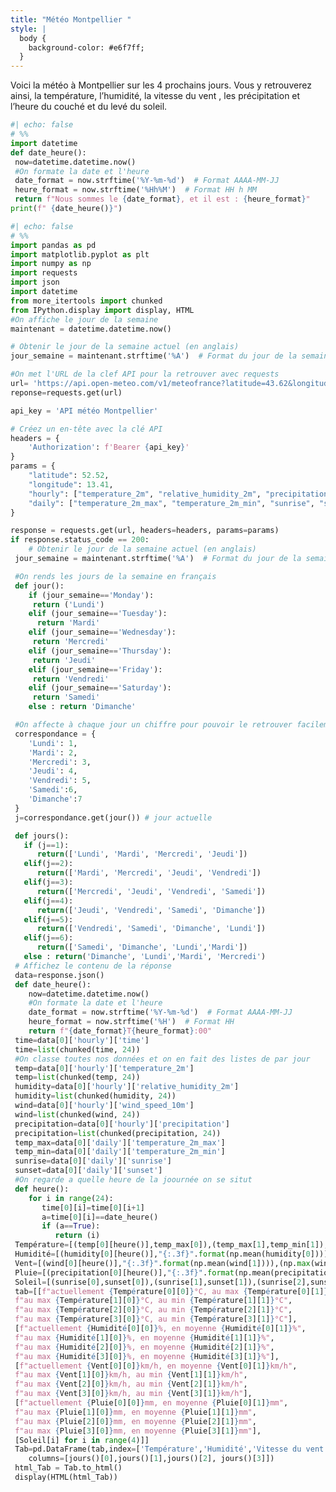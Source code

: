 ```yaml
---
title: "Météo Montpellier "
style: |
  body {
    background-color: #e6f7ff;
  }
---
```

Voici la météo à Montpellier sur les 4 prochains jours.
Vous y retrouverez ainsi, la température, l'humidité, la vitesse du vent , les précipitation et l'heure du couché et du levé du soleil.


```python
#| echo: false
# %%
import datetime 
def date_heure():
 now=datetime.datetime.now()
 #On formate la date et l'heure
 date_format = now.strftime('%Y-%m-%d')  # Format AAAA-MM-JJ
 heure_format = now.strftime('%Hh%M')  # Format HH h MM
 return f"Nous sommes le {date_format}, et il est : {heure_format}"
print(f" {date_heure()}")
```

```python
#| echo: false
# %%
import pandas as pd 
import matplotlib.pyplot as plt
import numpy as np
import requests
import json
import datetime 
from more_itertools import chunked
from IPython.display import display, HTML
#On affiche le jour de la semaine 
maintenant = datetime.datetime.now()

# Obtenir le jour de la semaine actuel (en anglais)
jour_semaine = maintenant.strftime('%A')  # Format du jour de la semaine (par exemple : "lundi", "mardi", etc.)

#On met l'URL de la clef API pour la retrouver avec requests
url= 'https://api.open-meteo.com/v1/meteofrance?latitude=43.62&longitude=3.86&hourly=temperature_2m,relative_humidity_2m,precipitation,wind_speed_10m&daily=temperature_2m_max,temperature_2m_min,sunrise,sunset&timezone=Europe%2FBerlin'
reponse=requests.get(url)

api_key = 'API météo Montpellier'

# Créez un en-tête avec la clé API
headers = {
    'Authorization': f'Bearer {api_key}'
}
params = {
	"latitude": 52.52,
	"longitude": 13.41,
	"hourly": ["temperature_2m", "relative_humidity_2m", "precipitation", "wind_speed_10m"],
	"daily": ["temperature_2m_max", "temperature_2m_min", "sunrise", "sunset"],
}

response = requests.get(url, headers=headers, params=params)
if response.status_code == 200:
    # Obtenir le jour de la semaine actuel (en anglais)
 jour_semaine = maintenant.strftime('%A')  # Format du jour de la semaine (par exemple : "lundi", "mardi", etc.)

 #On rends les jours de la semaine en français
 def jour():
    if (jour_semaine=='Monday'):
     return ('Lundi')
    elif (jour_semaine=='Tuesday'):
      return 'Mardi'
    elif (jour_semaine=='Wednesday'):
     return 'Mercredi'
    elif (jour_semaine=='Thursday'):
     return 'Jeudi'
    elif (jour_semaine=='Friday'):
     return 'Vendredi'
    elif (jour_semaine=='Saturday'):
     return 'Samedi'
    else : return 'Dimanche'

 #On affecte à chaque jour un chiffre pour pouvoir le retrouver facilement 
 correspondance = {
    'Lundi': 1,
    'Mardi': 2,
    'Mercredi': 3,
    'Jeudi': 4,
    'Vendredi': 5,
    'Samedi':6,
    'Dimanche':7
 }
 j=correspondance.get(jour()) # jour actuelle

 def jours():
   if (j==1):
      return(['Lundi', 'Mardi', 'Mercredi', 'Jeudi'])
   elif(j==2):
      return(['Mardi', 'Mercredi', 'Jeudi', 'Vendredi'])
   elif(j==3):
      return(['Mercredi', 'Jeudi', 'Vendredi', 'Samedi'])
   elif(j==4):
      return(['Jeudi', 'Vendredi', 'Samedi', 'Dimanche'])
   elif(j==5):
      return(['Vendredi', 'Samedi', 'Dimanche', 'Lundi'])
   elif(j==6):
      return(['Samedi', 'Dimanche', 'Lundi','Mardi'])
   else : return('Dimanche', 'Lundi','Mardi', 'Mercredi')
 # Affichez le contenu de la réponse
 data=response.json()
 def date_heure():
    now=datetime.datetime.now()
    #On formate la date et l'heure
    date_format = now.strftime('%Y-%m-%d')  # Format AAAA-MM-JJ
    heure_format = now.strftime('%H')  # Format HH
    return f"{date_format}T{heure_format}:00" 
 time=data[0]['hourly']['time']
 time=list(chunked(time, 24))
 #On classe toutes nos données et on en fait des listes de par jour
 temp=data[0]['hourly']['temperature_2m']
 temp=list(chunked(temp, 24))
 humidity=data[0]['hourly']['relative_humidity_2m']
 humidity=list(chunked(humidity, 24))
 wind=data[0]['hourly']['wind_speed_10m']
 wind=list(chunked(wind, 24))
 precipitation=data[0]['hourly']['precipitation']
 precipitation=list(chunked(precipitation, 24))
 temp_max=data[0]['daily']['temperature_2m_max']
 temp_min=data[0]['daily']['temperature_2m_min']
 sunrise=data[0]['daily']['sunrise']
 sunset=data[0]['daily']['sunset']
 #On regarde a quelle heure de la joournée on se situt 
 def heure():
    for i in range(24):
       time[0][i]=time[0][i+1]
       a=time[0][i]==date_heure()
       if (a==True):
          return (i)
 Température=[(temp[0][heure()],temp_max[0]),(temp_max[1],temp_min[1]),(temp_max[2],temp_min[2]),(temp_max[3],temp_min[3])]
 Humidité=[(humidity[0][heure()],"{:.3f}".format(np.mean(humidity[0]))),(np.max(humidity[1]),"{:.3f}".format(np.mean(humidity[1]))),(np.max(humidity[2]),"{:.3f}".format(np.mean(humidity[2]))),(np.max(humidity[3]),"{:.3f}".format(np.mean(humidity[3])))]
 Vent=[(wind[0][heure()],"{:.3f}".format(np.mean(wind[1]))),(np.max(wind[1]),np.min(wind[1])),(np.max(wind[2]),np.min(wind[2])),(np.max(wind[3]),np.min(wind[3]))]
 Pluie=[(precipitation[0][heure()],"{:.3f}".format(np.mean(precipitation[0]))),(np.max(precipitation[1]),"{:.3f}".format(np.mean(precipitation[1]))),(np.max(precipitation[2]),np.mean(precipitation[2])),(np.max(precipitation[3]),"{:.3f}".format(np.mean(precipitation[3])))]
 Soleil=[(sunrise[0],sunset[0]),(sunrise[1],sunset[1]),(sunrise[2],sunset[2]),(sunrise[3],sunset[3])]
 tab=[[f"actuellement {Température[0][0]}°C, au max {Température[0][1]}°C",
 f"au max {Température[1][0]}°C, au min {Température[1][1]}°C",
 f"au max {Température[2][0]}°C, au min {Température[2][1]}°C",
 f"au max {Température[3][0]}°C, au min {Température[3][1]}°C"],
 [f"actuellement {Humidité[0][0]}%, en moyenne {Humidité[0][1]}%",
 f"au max {Humidité[1][0]}%, en moyenne {Humidité[1][1]}%",
 f"au max {Humidité[2][0]}%, en moyenne {Humidité[2][1]}%",
 f"au max {Humidité[3][0]}%, en moyenne {Humidité[3][1]}%"],
 [f"actuellement {Vent[0][0]}km/h, en moyenne {Vent[0][1]}km/h",
 f"au max {Vent[1][0]}km/h, au min {Vent[1][1]}km/h",
 f"au max {Vent[2][0]}km/h, au min {Vent[2][1]}km/h",
 f"au max {Vent[3][0]}km/h, au min {Vent[3][1]}km/h"],
 [f"actuellement {Pluie[0][0]}mm, en moyenne {Pluie[0][1]}mm",
 f"au max {Pluie[1][0]}mm, en moyenne {Pluie[1][1]}mm",
 f"au max {Pluie[2][0]}mm, en moyenne {Pluie[2][1]}mm",
 f"au max {Pluie[3][0]}mm, en moyenne {Pluie[3][1]}mm"],
 [Soleil[i] for i in range(4)]]
 Tab=pd.DataFrame(tab,index=['Température','Humidité','Vitesse du vent','Précipitation','Sunrise/Sunset'],
    columns=[jours()[0],jours()[1],jours()[2], jours()[3]])
 html_Tab = Tab.to_html()
 display(HTML(html_Tab))
```


